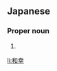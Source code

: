 ==Japanese==
{{ja-kanjitab|かず|ゆき}}

===Proper noun===
{{ja-pos|proper|かずゆき}}

# {{given name|male|lang=ja|sort=かずゆき}}

[[li:和幸]]